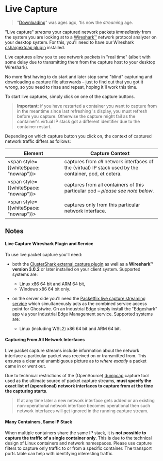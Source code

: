 
# <CaptureIcon className="icon"/> Live Capture

> "[Downloading](https://en.wikipedia.org/wiki/Download)" was ages ago, 'tis now
> the *streaming* age.

"Live capture" *streams* your captured network packets _immediately_ from the
system you are looking at to a [Wireshark™](https://wireshark.org) network
protocol analyzer on your desktop system. For this, you'll need to have our
Wireshark [cshargextcap
plugin](https://github.com/siemens/cshargextcap/releases) installed.

Live captures allow you to see network packets in "real time" (albeit with some
delay due to transmitting them from the capture host to your desktop Wireshark).

No more first having to do start and later stop some "blind" capturing and
downloading a capture file afterwards – just to find out that you got it wrong,
so you need to rinse and repeat, hoping it'll work this time.

To start live captures, simply click on one of the <CaptureIcon
className="icon"/> capture buttons.

> **Important:** if you have restarted a container you want to capture from in
  the meantime since last refreshing <Brand/>'s display, you must
  &#32;<RefreshIcon className="icon"/> refresh before you capture. Otherwise the
  capture might fail as the container's virtual IP stack got a different
  identifier due to the container restart.

Depending on which capture button you click on, the context of captured network
traffic differs as follows: 

| Element | Capture Context |
| --- | --- |
| <span style={{whiteSpace: "nowrap"}}><ContaineeBadge containee={containerBox} /><TargetCapture demo target={containerBox.netns} /></span> | captures from *all* network interfaces of the (virtual) IP stack used by the container, pod, et cetera. |
| <span style={{whiteSpace: "nowrap"}}><ContaineeBadge containee={pod} /><TargetCapture demo target={containerBox.netns} /></span> | captures from all containers of this particular pod – *please see note below*. |
| <span style={{whiteSpace: "nowrap"}}><NifBadge nif={veth1Nif} /><TargetCapture demo target={veth1Nif} /></span> | captures only from this particular network interface. |

## Notes

#### Live Capture Wireshark Plugin and Service

To use live packet capture you'll need:

- both the [ClusterShark external capture
  plugin](https://github.com/siemens/cshargextcap/releases) as well as a
  **Wireshark™ version 3.0.2** or later installed on your client system.
  Supported systems are:
  - Linux x86 64 bit and ARM 64 bit,
  - Windows x86 64 bit only.

- on the server side you'll need the [Packetflix live capture streaming
  service](https://github.com/siemens/edgeshark) which simultaneously acts as
  the combined service access point for Ghostwire. On an Industrial Edge simply
  install the "Edgeshark" app via your Industrial Edge Management service.
  Supported systems are:
  - Linux (including WSL2) x86 64 bit and ARM 64 bit.

#### Capturing From All Network Interfaces

Live packet capture streams include information about the network interface a
particular packet was received on or transmitted from. This ensures a clear and
unambiguous picture as to *where exactly* a packet came in or went out.

Due to technical restrictions of the (OpenSource)
[dumpcap](https://www.wireshark.org/docs/man-pages/dumpcap.html) capture tool
used as the ultimate source of packet capture streams, <Brand/> **must specify
the exact list of (operational) network interfaces to capture from at the time
the capturing starts**.

> If at any time later a new network interface gets added or an existing
  non-operational network interface becomes operational then such network
  interfaces will get ignored in the running capture stream.

#### Many Containers, Same IP Stack

When multiple containers share the same IP stack, it is **not possible to
capture the traffic of a single container only**. This is due to the technical
design of Linux containers and network namespaces. Please use capture filters to
capture only traffic to or from a specific container. The transport ports table
can help with identifying interesting traffic.
